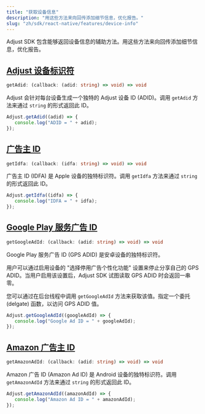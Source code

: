 ```yaml
---
title: "获取设备信息"
description: "用这些方法来向回传添加细节信息，优化报告。"
slug: "zh/sdk/react-native/features/device-info"
---
```


Adjust SDK 包含能够返回设备信息的辅助方法。用这些方法来向回传添加细节信息，优化报告。

## [Adjust 设备标识符](adjust-device-identifier)

```ts
getAdid: (callback: (adid: string) => void) => void
```

Adjust 会针对每台设备生成一个独特的 Adjust 设备 ID \(ADID\)。调用 `getAdid` 方法来通过 `string` 的形式返回此 ID。

```jsx
Adjust.getAdid((adid) => {
   console.log("ADID = " + adid);
});
```

## [广告主 ID](id-for-advertisers)

```ts
getIdfa: (callback: (idfa: string) => void) => void
```

广告主 ID \(IDFA\) 是 Apple 设备的独特标识符。调用 `getIdfa` 方法来通过 `string` 的形式返回此 ID。

```jsx
Adjust.getIdfa((idfa) => {
   console.log("IDFA = " + idfa);
});
```

## [Google Play 服务广告 ID](google-play-services-advertising-id)

```ts
getGoogleAdId: (callback: (adid: string) => void) => void
```

Google Play 服务广告 ID \(GPS ADID\) 是安卓设备的独特标识符。

用户可以通过启用设备的 "选择停用广告个性化功能" 设置来停止分享自己的 GPS ADID。当用户启用该设置后，Adjust SDK 试图读取 GPS ADID 时会返回一串零。

您可以通过在后台线程中调用 `getGoogleAdId` 方法来获取该值。指定一个委托 \(delgate\) 函数，以访问 GPS ADID 值。

```jsx
Adjust.getGoogleAdId((googleAdId) => {
   console.log("Google Ad ID = " + googleAdId);
});
```

## [Amazon 广告主 ID](amazon-advertiser-id)

```ts
getAmazonAdId: (callback: (adid: string) => void) => void
```

Amazon 广告 ID \(Amazon Ad ID\) 是 Android 设备的独特标识符。调用 `getAmazonAdId` 方法来通过 `string` 的形式返回此 ID。

```jsx
Adjust.getAmazonAdId((amazonAdId) => {
   console.log("Amazon Ad ID = " + amazonAdId);
});
```

